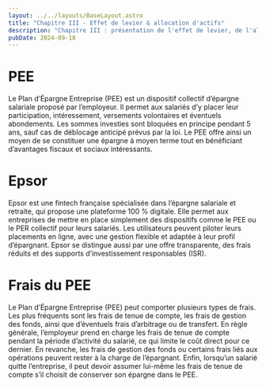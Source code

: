 ```yaml
---
layout: ../../layouts/BaseLayout.astro
title: "Chapitre III - Effet de levier & allocation d'actifs"
description: "Chapitre III : présentation de l'effet de levier, de l'allocation d'actifs et du rééquilibrage de portefeuille."
pubDate: 2024-09-18
---
```


# PEE
Le Plan d’Épargne Entreprise (PEE) est un dispositif collectif d’épargne salariale proposé par l’employeur. Il permet aux salariés d’y placer leur participation, intéressement, versements volontaires et éventuels abondements. Les sommes investies sont bloquées en principe pendant 5 ans, sauf cas de déblocage anticipé prévus par la loi. Le PEE offre ainsi un moyen de se constituer une épargne à moyen terme tout en bénéficiant d’avantages fiscaux et sociaux intéressants.

# Epsor
Epsor est une fintech française spécialisée dans l’épargne salariale et retraite, qui propose une plateforme 100 % digitale. Elle permet aux entreprises de mettre en place simplement des dispositifs comme le PEE ou le PER collectif pour leurs salariés. Les utilisateurs peuvent piloter leurs placements en ligne, avec une gestion flexible et adaptée à leur profil d’épargnant. Epsor se distingue aussi par une offre transparente, des frais réduits et des supports d’investissement responsables (ISR).

# Frais du PEE
Le Plan d’Épargne Entreprise (PEE) peut comporter plusieurs types de frais. Les plus fréquents sont les frais de tenue de compte, les frais de gestion des fonds, ainsi que d’éventuels frais d’arbitrage ou de transfert. En règle générale, l’employeur prend en charge les frais de tenue de compte pendant la période d’activité du salarié, ce qui limite le coût direct pour ce dernier. En revanche, les frais de gestion des fonds ou certains frais liés aux opérations peuvent rester à la charge de l’épargnant. Enfin, lorsqu’un salarié quitte l’entreprise, il peut devoir assumer lui-même les frais de tenue de compte s’il choisit de conserver son épargne dans le PEE.

